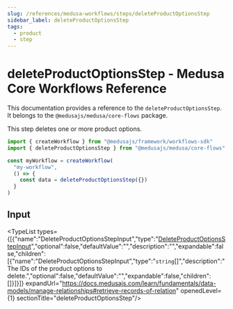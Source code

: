 ```yaml
---
slug: /references/medusa-workflows/steps/deleteProductOptionsStep
sidebar_label: deleteProductOptionsStep
tags:
  - product
  - step
---
```



# deleteProductOptionsStep - Medusa Core Workflows Reference

This documentation provides a reference to the `deleteProductOptionsStep`. It belongs to the `@medusajs/medusa/core-flows` package.

This step deletes one or more product options.

```ts title="src/workflows/my-workflow.ts"
import { createWorkflow } from "@medusajs/framework/workflows-sdk"
import { deleteProductOptionsStep } from "@medusajs/medusa/core-flows"

const myWorkflow = createWorkflow(
  "my-workflow",
  () => {
    const data = deleteProductOptionsStep({})
  }
)
```
  

## Input

<TypeList types={[{"name":"DeleteProductOptionsStepInput","type":"[DeleteProductOptionsStepInput](../../../../types/core_flows.DeleteProductOptionsStepInput/page.mdx)","optional":false,"defaultValue":"","description":"","expandable":false,"children":[{"name":"DeleteProductOptionsStepInput","type":"`string`[]","description":"The IDs of the product options to delete.","optional":false,"defaultValue":"","expandable":false,"children":[]}]}]} expandUrl="https://docs.medusajs.com/learn/fundamentals/data-models/manage-relationships#retrieve-records-of-relation" openedLevel={1} sectionTitle="deleteProductOptionsStep"/>
